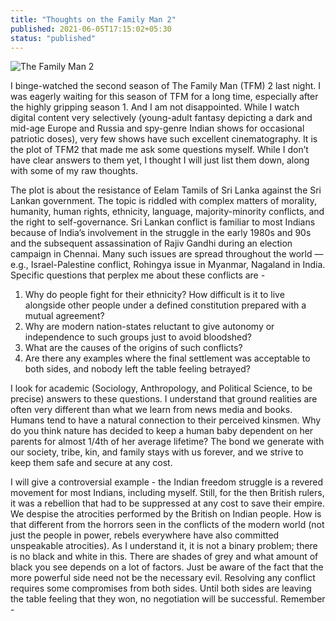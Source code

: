 ```yaml
---
title: "Thoughts on the Family Man 2"
published: 2021-06-05T17:15:02+05:30
status: "published"
---
```


![The Family Man 2](/images/posts/the-family-man-2-cover.jpg "The Family Man 2")

I binge-watched the second season of The Family Man (TFM) 2 last night. I was
eagerly waiting for this season of TFM for a long time, especially after the
highly gripping season 1. And I am not disappointed. While I watch digital
content very selectively (young-adult fantasy depicting a dark and mid-age
Europe and Russia and spy-genre Indian shows for occasional patriotic doses),
very few shows have such excellent cinematography. It is the plot of TFM2 that
made me ask some questions myself. While I don’t have clear answers to them yet,
I thought I will just list them down, along with some of my raw thoughts.

The plot is about the resistance of Eelam Tamils of Sri Lanka against the Sri
Lankan government. The topic is riddled with complex matters of morality,
humanity, human rights, ethnicity, language, majority-minority conflicts, and
the right to self-governance. Sri Lankan conflict is familiar to most Indians
because of India’s involvement in the struggle in the early 1980s and 90s and
the subsequent assassination of Rajiv Gandhi during an election campaign in
Chennai. Many such issues are spread throughout the world — e.g.,
Israel-Palestine conflict, Rohingya issue in Myanmar, Nagaland in India.
Specific questions that perplex me about these conflicts are -

1. Why do people fight for their ethnicity? How difficult is it to live
   alongside other people under a defined constitution prepared with a mutual
   agreement?
2. Why are modern nation-states reluctant to give autonomy or independence to
   such groups just to avoid bloodshed?
3. What are the causes of the origins of such conflicts?
4. Are there any examples where the final settlement was acceptable to both
   sides, and nobody left the table feeling betrayed?

I look for academic (Sociology, Anthropology, and Political Science, to be
precise) answers to these questions. I understand that ground realities are
often very different than what we learn from news media and books. Humans tend
to have a natural connection to their perceived kinsmen. Why do you think nature
has decided to keep a human baby dependent on her parents for almost 1/4th of
her average lifetime? The bond we generate with our society, tribe, kin, and
family stays with us forever, and we strive to keep them safe and secure at any
cost.

I will give a controversial example - the Indian freedom struggle is a revered
movement for most Indians, including myself. Still, for the then British rulers,
it was a rebellion that had to be suppressed at any cost to save their empire.
We despise the atrocities performed by the British on Indian people. How is that
different from the horrors seen in the conflicts of the modern world (not just
the people in power, rebels everywhere have also committed unspeakable
atrocities). As I understand it, it is not a binary problem; there is no black
and white in this. There are shades of grey and what amount of black you see
depends on a lot of factors. Just be aware of the fact that the more powerful
side need not be the necessary evil. Resolving any conflict requires some
compromises from both sides. Until both sides are leaving the table feeling that
they won, no negotiation will be successful. Remember -
